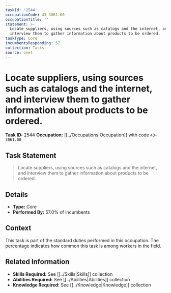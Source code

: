 ```yaml
---
taskId: '2544'
occupationCode: 43-3061.00
occupationTitle: ''
statement: >-
  Locate suppliers, using sources such as catalogs and the internet, and
  interview them to gather information about products to be ordered.
taskType: Core
incumbentsResponding: 57
collection: Tasks
source: onet
---
```

# Locate suppliers, using sources such as catalogs and the internet, and interview them to gather information about products to be ordered.

**Task ID:** 2544
**Occupation:** [[../Occupations|Occupation]] with code `43-3061.00`

## Task Statement

> Locate suppliers, using sources such as catalogs and the internet, and interview them to gather information about products to be ordered.

## Details

- **Type:** Core
- **Performed By:** 57.0% of incumbents

## Context

This task is part of the standard duties performed in this occupation. The percentage indicates how common this task is among workers in the field.

## Related Information

- **Skills Required:** See [[../Skills|Skills]] collection
- **Abilities Required:** See [[../Abilities|Abilities]] collection
- **Knowledge Required:** See [[../Knowledge|Knowledge]] collection
